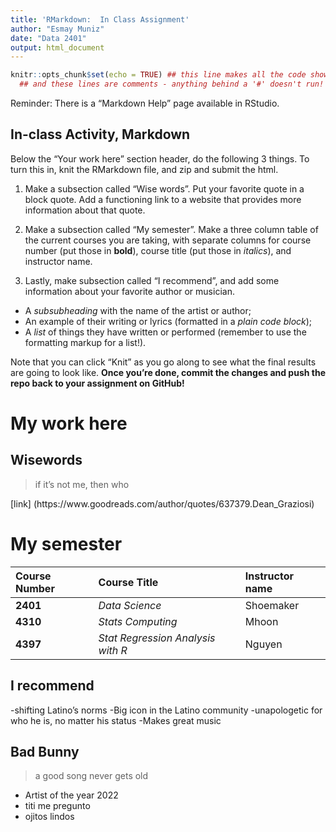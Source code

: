 ```yaml
---
title: 'RMarkdown:  In Class Assignment'
author: "Esmay Muniz"
date: "Data 2401"
output: html_document
---
```



```r
knitr::opts_chunk$set(echo = TRUE) ## this line makes all the code show! 
  ## and these lines are comments - anything behind a '#' doesn't run!
```


Reminder: There is a "Markdown Help" page available in RStudio. 


## In-class Activity, Markdown

Below the "Your work here" section header, do the following 3 things. To turn this in, knit the RMarkdown file, and zip and submit the html.  

1. Make a subsection called "Wise words". Put your favorite quote in a block quote. Add a functioning link to a website that provides more information about that quote.

2. Make a subsection called "My semester". Make a three column table of the current courses you are taking, with separate columns for course number (put those in __bold__), course title (put those in _italics_), and instructor name.

3. Lastly, make subsection called "I recommend", and add some information about your favorite author or musician.

+ A _subsubheading_ with the name of the artist or author;    
+ An example of their writing or lyrics (formatted in a *plain code block*);   
+ A _list_ of things they have written or performed (remember to use the formatting markup for a list!).     


Note that you can click "Knit" as you go along to see what the final results are going to look like. **Once you're done, commit the changes and push the repo back to your assignment on GitHub!**

# My work here

## Wisewords

> if it's not me, then who

[link] (https://www.goodreads.com/author/quotes/637379.Dean_Graziosi)

# My semester

|Course Number|Course Title|Instructor name|
|:------------|:-----------|:--------------|
|__2401__     |_Data Science_|Shoemaker    |
|__4310__     |_Stats Computing_      |Mhoon      |
|__4397__     |_Stat Regression Analysis with R_  |Nguyen       |


## I recommend
-shifting Latino's norms
-Big icon in the Latino community
-unapologetic for who he is, no matter his status
-Makes great music


## Bad Bunny

> a good song never gets old

+ Artist of the year 2022
+ titi me pregunto
+ ojitos lindos

 
 
